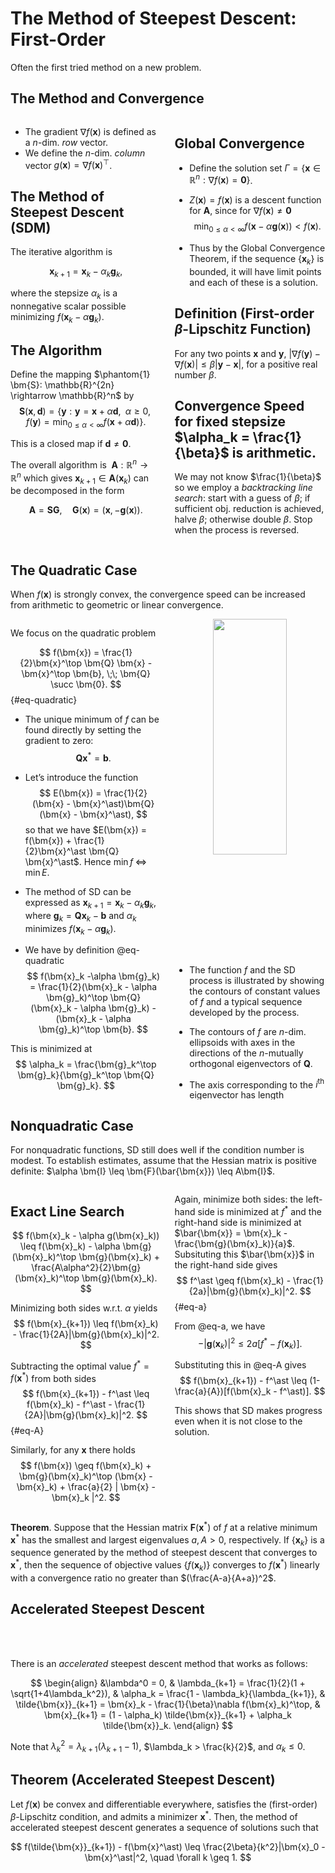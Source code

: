 # The Method of Steepest Descent: First-Order

Often the first tried method on a new problem.


## The Method and Convergence {.smaller}

:::: {.columns}

::: {.column width="50%"}

::: {.callout-important appearance="minimal"}
* The gradient $\nabla f(\bm{x})$ is defined as a $n$-dim. _row_ vector.
* We define the $n$-dim. _column_ vector $g(\bm{x}) = \nabla f(\bm{x})^\top$.
:::

::: {.callout-tip icon=false}
## The Method of Steepest Descent (SDM)

The iterative algorithm is 

$$ \bm{x}_{k+1} = \bm{x}_k - \alpha_k \bm{g}_k, $$

where the stepsize $\alpha_k$ is a nonnegative scalar possible minimizing
$f(\bm{x}_k - \alpha \bm{g}_k)$.
:::

::: {.callout-warning icon=false}
## The Algorithm
Define the mapping $\phantom{1} \bm{S}: \mathbb{R}^{2n} \rightarrow
\mathbb{R}^n$ by $$ \bm{S}(\bm{x}, \bm{d}) = \{\bm{y}: \bm{y} = \bm{x} + \alpha
\bm{d}, \;\; \alpha \geq 0, \; f(\bm{y}) =
\operatorname{min}_{0 \leq \alpha < \infty} f(\bm{x} + \alpha \bm{d}) \}. $$

This is a closed map if $\bm{d} \neq \bm{0}$. 

The overall algorithm is $\; \bm{A}: \mathbb{R}^n \rightarrow
\mathbb{R}^n$ which gives $\bm{x}_{k+1} \in \bm{A}(\bm{x}_k)$ can be decomposed
in the form 

$$ \bm{A} = \bm{SG}, \quad \bm{G}(\bm{x}) = (\bm{x}, -\bm{g}(\bm{x})). $$
:::


:::

::: {.column width="50%"}

::: {.callout-important icon=false}
## Global Convergence

* Define the solution set $\Gamma = \{\bm{x} \in \mathbb{R}^n: \nabla f(\bm{x})
= \bm{0}\}$.
* $Z(\bm{x}) = f(\bm{x})$ is a descent function for $\bm{A}$, since for $\nabla
f(\bm{x}) \neq \bm{0}$
$$ \operatorname{min}_{0 \leq \alpha < \infty} f(\bm{x} - \alpha \bm{g}(\bm{x}))
< f(\bm{x}). $$

* Thus by the Global Convergence Theorem, if the sequence $\{\bm{x}_k\}$ is
bounded, it will have limit points and each of these is a solution.
:::

::: {.callout-tip icon=false}
## Definition (First-order $\beta$-Lipschitz Function)
For any two points $\bm{x}$ and $\bm{y}$, $|\nabla f(\bm{y}) - \nabla f(\bm{x})|
\leq \beta |\bm{y} - \bm{x}|$, for a positive real number $\beta$.
:::

::: {.callout-important icon=false}
## Convergence Speed for fixed stepsize $\alpha_k = \frac{1}{\beta}$ is arithmetic.
We may not know $\frac{1}{\beta}$ so we employ a _backtracking
line search_: start with a guess of $\beta$; if sufficient obj. reduction is
achieved, halve $\beta$; otherwise double $\beta$. Stop when the process is
reversed.
:::

:::

::::


## The Quadratic Case {.smaller}

::: {.callout-important appearance="minimal"}
When $f(\bm{x})$ is strongly convex, the convergence speed can be increased from
arithmetic to geometric or linear convergence.
:::


:::: {.columns}

::: {.column width="50%"}

::: {.callout-warning appearance="minimal"}
We focus on the quadratic problem 

$$ f(\bm{x}) = \frac{1}{2}\bm{x}^\top \bm{Q} \bm{x} - \bm{x}^\top \bm{b}, \;\;
\bm{Q} \succ \bm{0}. $$ {#eq-quadratic}

* The unique minimum of $f$ can be found directly by setting the gradient to
zero: $$ \bm{Q}\bm{x}^\ast = \bm{b}. $$
* Let's introduce the function $$ E(\bm{x}) = \frac{1}{2}(\bm{x} -
\bm{x}^\ast)\bm{Q}(\bm{x} - \bm{x}^\ast), $$ so that we have $E(\bm{x}) =
f(\bm{x}) + \frac{1}{2}\bm{x}^\ast \bm{Q} \bm{x}^\ast$. Hence
$\operatorname{min} f \; \Leftrightarrow \; \operatorname{min} E$.

* The method of SD can be expressed as $\bm{x}_{k+1} = \bm{x}_k - \alpha_k
\bm{g}_k$, where $\bm{g}_k = \bm{Q}\bm{x}_k - \bm{b}$ and $\alpha_k$ minimizes
$f(\bm{x}_k - \alpha \bm{g}_k)$.
* We have by definition @eq-quadratic
$$ f(\bm{x}_k -\alpha \bm{g}_k) = \frac{1}{2}(\bm{x}_k - \alpha \bm{g}_k)^\top
\bm{Q} (\bm{x}_k - \alpha \bm{g}_k) - (\bm{x}_k - \alpha \bm{g}_k)^\top \bm{b}.
$$

This is minimized at $$ \alpha_k = \frac{\bm{g}_k^\top \bm{g}_k}{\bm{g}_k^\top
\bm{Q} \bm{g}_k}. $$
:::

:::

::: {.column width="50%"}
<center>
<img src="./contents/assets/steepestdesc.png" width="70%" /img>
</center>

::: {.callout-note appearance="minimal"}
* The function $f$ and the SD process is illustrated by showing the contours of
constant values of $f$ and a typical sequence developed by the process.

* The contours of $f$ are $n$-dim. ellipsoids with axes in the directions of the
$n$-mutually orthogonal eigenvectors of $\bm{Q}$.

* The axis corresponding to the $i^{\text{th}}$ eigenvector has length
proportional to $\frac{1}{\lambda_i}$.
:::

:::

::::


## Nonquadratic Case {.smaller}

::: {.callout-important appearance="minimal"}
For nonquadratic functions, SD still does well if the condition number is
modest. To establish estimates, assume that the Hessian matrix is positive
definite: $\alpha \bm{I} \leq \bm{F}(\bar{\bm{x}}) \leq A\bm{I}$.
:::

:::: {.columns}

::: {.column width="50%"}

::: {.callout-warning icon=false}
## Exact Line Search
$$ f(\bm{x}_k - \alpha g(\bm{x}_k)) \leq f(\bm{x}_k) - \alpha
\bm{g}(\bm{x}_k)^\top \bm{g}(\bm{x}_k) +
\frac{A\alpha^2}{2}\bm{g}(\bm{x}_k)^\top \bm{g}(\bm{x}_k). $$

Minimizing both sides w.r.t. $\alpha$ yields
$$ f(\bm{x}_{k+1}) \leq f(\bm{x}_k) - \frac{1}{2A}|\bm{g}(\bm{x}_k)|^2. $$

Subtracting the optimal value $f^\ast = f(\bm{x}^\ast)$ from both sides
$$ f(\bm{x}_{k+1}) - f^\ast \leq f(\bm{x}_k) - f^\ast -
\frac{1}{2A}|\bm{g}(\bm{x}_k)|^2. $$ {#eq-A}

Similarly, for any $\bm{x}$ there holds
$$ f(\bm{x}) \geq f(\bm{x}_k) + \bm{g}(\bm{x}_k)^\top (\bm{x} - \bm{x}_k) +
\frac{a}{2} | \bm{x} - \bm{x}_k |^2. $$
:::

:::

::: {.column width="50%"}


::: {.callout-warning appearance="minimal"}
Again, minimize both sides: the left-hand side is minimized at $f^\ast$ and the
right-hand side is minimized at $\bar{\bm{x}} = \bm{x}_k -
\frac{\bm{g}(\bm{x}_k)}{a}$. Subsituting this $\bar{\bm{x}}$ in the right-hand
side gives
$$ f^\ast \geq f(\bm{x}_k) - \frac{1}{2a}|\bm{g}(\bm{x}_k)|^2. $$ {#eq-a}

From @eq-a, we have 
$$ - |\bm{g}(\bm{x}_k)|^2 \leq 2a [f^\ast - f(\bm{x}_k)]. $$

Substituting this in @eq-A gives 
$$ f(\bm{x}_{k+1}) - f^\ast \leq (1-\frac{a}{A})[f(\bm{x}_k - f^\ast)]. $$

This shows that SD makes progress even when it is not close to the solution.
:::

:::

::::


::: {.callout-tip appearance="minimal"}
__Theorem__. Suppose that the Hessian matrix $\bm{F}(\bm{x}^\ast)$ of $f$ at a
relative minimum $\bm{x}^\ast$ has the smallest and largest eigenvalues $a, A >
0$, respectively. If $\{\bm{x}_k\}$ is a sequence generated by the method of
steepest descent that converges to $\bm{x}^\ast$, then the sequence of objective
values $\{f(\bm{x}_k)\}$ converges to $f(\bm{x}^\ast)$ linearly with a
convergence ratio no greater than $(\frac{A-a}{A+a})^2$.
:::



## Accelerated Steepest Descent {.smaller}

<br><br>

::: {.callout-important appearance="minimal"}
There is an _accelerated_ steepest descent method that works as follows:

$$
\begin{align}
&\lambda^0 = 0, & \lambda_{k+1} = \frac{1}{2}(1 + \sqrt{1+4\lambda_k^2}), &
\alpha_k = \frac{1 - \lambda_k}{\lambda_{k+1}}, & \tilde{\bm{x}}_{k+1} =
\bm{x}_k - \frac{1}{\beta}\nabla f(\bm{x}_k)^\top, & \bm{x}_{k+1} = (1 -
\alpha_k) \tilde{\bm{x}}_{k+1} + \alpha_k \tilde{\bm{x}}_k.
\end{align}
$$

Note that $\lambda_k^2 = \lambda_{k+1}(\lambda_{k+1} -1)$, $\lambda_k >
\frac{k}{2}$, and $\alpha_k \leq 0$.
:::

::: {.callout-tip icon=false}
## Theorem (Accelerated Steepest Descent)
Let $f(\bm{x})$ be convex and differentiable everywhere, satisfies the
(first-order) $\beta$-Lipschitz condition, and admits a minimizer $\bm{x}^\ast$.
Then, the method of accelerated steepest descent generates a sequence of
solutions such that

$$
f(\tilde{\bm{x}}_{k+1}) - f(\bm{x}^\ast) \leq \frac{2\beta}{k^2}|\bm{x}_0 -
\bm{x}^\ast|^2, \quad \forall k \geq 1. 
$$
:::
